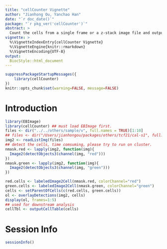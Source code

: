 ```yaml
---
title: "cellCounter Vignette"
author: "Jianhong Ou, Yanchao Han"
date: "`r doc_date()`"
package: "`r pkg_ver('cellCounter')`"
abstract: >
  Count the cells from a single frame or a z-stack image file and output xml for imageJ
vignette: >
  %\VignetteIndexEntry{cellCounter Vignette}
  %\VignetteEngine{knitr::rmarkdown}
  %\VignetteEncoding{UTF-8}
output:
  BiocStyle::html_document
---
```


```r
suppressPackageStartupMessages({
    library(cellCounter)
})
knitr::opts_chunk$set(warning=FALSE, message=FALSE)
```

# Introduction

```r
library(EBImage)
library(cellCounter) ## must load EBImage first.
files <- dir("../../others/sample/v", full.names = TRUE)[1:10]
## files <- dir("/Users/jianhongou/packages/others/tcf21/cal-s1", full.names = TRUE)
img2 <- readListImg(files)
## detect the cells, time comsuming, please try to run on cluster.
nmask.red <- lapply(img2, function(img){
  Image2(detectObjects3(channel(img, "red")))
})
nmask.green <- lapply(img2, function(img){
  Image2(detectObjects3(channel(img, "green")))
})

red.cells <- labeledImage2Cell(nmask.red, colorChannel="red")
green.cells <- labeledImage2Cell(nmask.green, colorChannel="green")
cells <- setParentOfCells(c(red.cells, green.cells))
ol <- overlayDetections(img2, cells)
display(ol, frames=1:5)
## used for downstream analysis
cellTbl <- outputCellTable(cells)
```


# Session Info
```r
sessionInfo()
```
